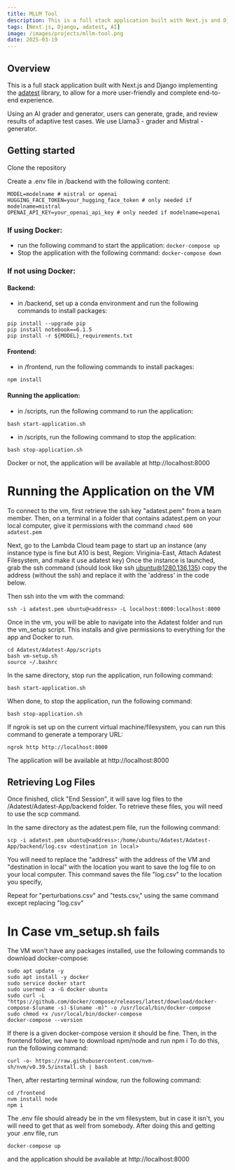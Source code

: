 ```yaml
---
title: MLLM Tool
description: This is a full stack application built with Next.js and Django implementing the adatest library, to allow for a more user-friendly and complete end-to-end experience. Using an AI grader and generator, users can generate, grade, and review results of adaptive test cases. We use Llama3 - grader and Mistral - generator.
tags: [Next.js, Django, adatest, AI]
image: /images/projects/mllm-tool.png
date: 2025-03-19
---
```


## Overview

This is a full stack application built with Next.js and Django implementing the 
[adatest](https://github.com/microsoft/adaptive-testing) library, to allow for a 
more user-friendly and complete end-to-end experience.

Using an AI grader and generator, users can generate, grade, and review results of adaptive test cases. We use Llama3 - grader and Mistral - generator.

## Getting started
Clone the repository

Create a .env file in /backend with the following content:
```
MODEL=modelname # mistral or openai
HUGGING_FACE_TOKEN=your_hugging_face_token # only needed if modelname=mistral
OPENAI_API_KEY=your_openai_api_key # only needed if modelname=openai
```

### If using Docker:
- run the following command to start the application: ``` docker-compose up ```
 - Stop the application with the following command: ``` docker-compose down ```

### If not using Docker: 
#### Backend:
- in /backend, set up a conda environment and run the following commands to install packages:
```
pip install --upgrade pip
pip install notebook==6.1.5
pip install -r ${MODEL}_requirements.txt
```


#### Frontend:
- in /frontend, run the following commands to install packages:
```
npm install
```
#### Running the application:
- in /scripts, run the following command to run the application: 
```
bash start-application.sh
```
- in /scripts, run the following command to stop the application:
```
bash stop-application.sh
```
Docker or not, the application will be available at http://localhost:8000

# Running the Application on the VM
To connect to the vm, first retrieve the ssh key "adatest.pem" from a team member.
Then, on a terminal in a folder that contains adatest.pem on your local computer, give it permissions with the command
``` chmod 600 adatest.pem ```

Next, go to the Lambda Cloud team page to start up an instance (any instance type is fine but A10 is best,
Region: Viriginia-East, Attach Adatest Filesystem, and make it use adatest key) Once the instance is launched, 
grab the ssh command (should look like ssh ubuntu@1280.136.135) copy the address (without the ssh) and 
replace it with the 'address' in the code below. 

Then ssh into the vm with the command:

``` ssh -i adatest.pem ubuntu@<address> -L localhost:8000:localhost:8000 ```

<!--## To Run Locally (Without Docker) -->
Once in the vm, you will be able to navigate into the Adatest folder and run the vm_setup script.
This installs and give permissions to everything for the app and Docker to run. 
```
cd Adatest/Adatest-App/scripts
bash vm-setup.sh
source ~/.bashrc
```
In the same directory, stop run the application, run following command: 
```
bash start-application.sh
```
When done, to stop the application, run the following command:
```
bash stop-application.sh
```
If ngrok is set up on the current virtual machine/filesystem, you can run this command to generate a temporary URL:
```
ngrok http http://localhost:8000
```

<!-- ## To Run With Docker (currently not working)
To run the application with docker, you will first need to run the shell script to set everything up for it
```
cd Adatest/Adatest-App/scripts
bash docker-gpu.sh
```

To stop the application, run the following command:
``` docker-compose down ```

To start the application, run the following command:
``` docker-compose up ```
 -->
The application will be available at http://localhost:8000

## Retrieving Log Files
Once finished, click "End Session", it will save log files to the /Adatest/Adatest-App/backend folder.
To retrieve these files, you will need to use the scp command. 

In the same directory as the adatest.pem file, run the following command:
```
scp -i adatest.pem ubuntu@<address>:/home/ubuntu/Adatest/Adatest-App/backend/log.csv <destination in local>
```
You will need to replace the "address" with the address of the VM and "destination in local" with the location 
you want to save the log file to on your local computer. This command saves the file "log.csv" to the location you specify,

Repeat for "perturbations.csv" and "tests.csv," using the same command except replacing "log.csv"

# In Case vm_setup.sh fails
The VM won't have any packages installed, use the following commands to download docker-compose:
```
sudo apt update -y
sudo apt install -y docker
sudo service docker start
sudo usermod -a -G docker ubuntu
sudo curl -L "https://github.com/docker/compose/releases/latest/download/docker-compose-$(uname -s)-$(uname -m)" -o /usr/local/bin/docker-compose
sudo chmod +x /usr/local/bin/docker-compose
docker-compose --version
```
If there is a given docker-compose version it should be fine.
Then, in the frontend folder, we have to download npm/node and run npm i
To do this, run the following command:
```
curl -o- https://raw.githubusercontent.com/nvm-sh/nvm/v0.39.5/install.sh | bash
```
Then, after restarting terminal window, run the following command:
```
cd /frontend
nvm install node
npm i 
```
The .env file should already be in the vm filesystem, but in case it isn't, you will need to get that as well from somebody.
After doing this and getting your .env file, run 
```    
docker-compose up
```
and the application should be available at http://localhost:8000
